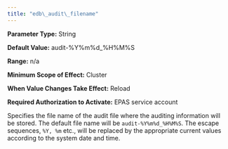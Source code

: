 ```yaml
---
title: "edb\_audit\_filename"
---
```


<div id="edb_audit_filename" class="registered_link"></div>




**Parameter Type:** String

**Default Value:** audit-%Y%m%d_%H%M%S

**Range:** n/a

**Minimum Scope of Effect:** Cluster

**When Value Changes Take Effect:** Reload

**Required Authorization to Activate:** EPAS service account

Specifies the file name of the audit file where the auditing information will be stored. The default file name will be `audit-%Y%m%d_%H%M%S`. The escape sequences, `%Y, %m` etc., will be replaced by the appropriate current values according to the system date and time.
